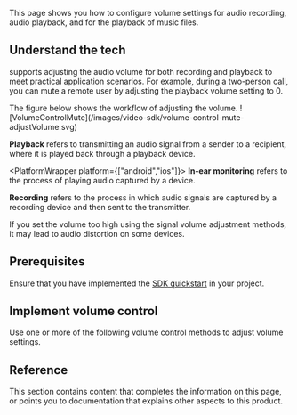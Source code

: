 
This page shows you how to configure volume settings for audio recording, audio playback, and for the playback of music files.

## Understand the tech

<Vg k="COMPANY" /> <Vpd k="SDK"/> supports adjusting the audio volume for both recording and playback to meet practical application scenarios. For example, during a two-person call, you can mute a remote user by adjusting the playback volume setting to 0.

<PlatformWrapper notAllowed="[web, react-js]">
The figure below shows the workflow of adjusting the volume.
![VolumeControlMute](/images/video-sdk/volume-control-mute-adjustVolume.svg)

**Playback** refers to transmitting an audio signal from a sender to a recipient, where it is played back through a playback device.

<PlatformWrapper platform={["android","ios"]}>
**In-ear monitoring** refers to the process of playing audio captured by a device.
</PlatformWrapper>

**Recording** refers to the process in which audio signals are captured by a recording device and then sent to the transmitter.

<Admonition type="caution" title="Caution">If you set the volume too high using the signal volume adjustment methods, it may lead to audio distortion on some devices.</Admonition>
</PlatformWrapper>

## Prerequisites
Ensure that you have implemented the [SDK quickstart](../get-started/get-started-sdk) in your project. 

## Implement volume control
<PlatformWrapper notAllowed="blueprint">
Use one or more of the following volume control methods to adjust volume settings.
</PlatformWrapper>

<ProjectImplement/>

## Reference
This section contains content that completes the information on this page, or points you to documentation that explains other aspects to this product.

<Reference/>
